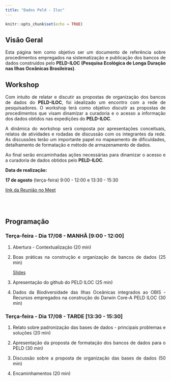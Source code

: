 ```yaml
---
title: "Dados Peld - Iloc"
---
```

<style>
body {
text-align: justify}
</style>

```r
knitr::opts_chunk$set(echo = TRUE)
```


## Visão Geral

Esta página tem como objetivo ser um documento de referência sobre procedimentos empregados na sistematização e publicação dos bancos de dados construídos pelo **PELD-ILOC (Pesquisa Ecológica de Longa Duração nas Ilhas Oceânicas Brasileiras)**.

## Workshop 

Com intuito de relatar e discutir as propostas de organização dos bancos de dados do **PELD-ILOC**, foi idealizado um encontro com a rede de pesquisadores. O workshop terá como objetivo discutir as propostas de procedimentos que visam dinamizar a curadoria e o acesso a informação dos dados obtidos nas expedições do **PELD-ILOC**.


A dinâmica do workshop será composta por apresentações conceituais, relatos de atividades e rodadas de discussão com os integrantes da rede. As discussões terão um importante papel no mapeamento de dificuldades, detalhamento de formatação e método de armazenamento de dados. 

Ao final serão encaminhadas ações necessárias para dinamizar o acesso e a curadoria de dados obtidos pelo **PELD-ILOC**.
<br>
 

**Data de realização:**

**17 de agosto** (terça-feira) 9:00 - 12:00  e 13:30 - 15:30 


[link da Reunião no Meet](https://meet.google.com/pwv-soqs-tuk)

<br><br>
  

## Programação

### **Terça-feira - Dia 17/08 - MANHÃ** [9:00 - 12:00]
      
1. Abertura - Contextualização (20 min)

2. Boas práticas na construção e organização de bancos de dados (25 min)

    [Slides ](https://)

3. Apresentação do github do PELD ILOC (25 min)


4. Dados da Biodiversidade das Ilhas Oceânicas integrados ao OBIS - Recursos empregados na construção do Darwin Core-A PELD ILOC (30 min) 


### **Terça-feira - Dia 17/08 - TARDE ** [13:30 - 15:30]

1. Relato sobre padronização das bases de dados - principais problemas e soluções  (20 min)


2. Apresentação da proposta de formatação dos bancos de dados para o PELD (30 min)


3. Discussão sobre a proposta de organização das bases de dados (50 min)

      
4. Encaminhamentos (20 min)






